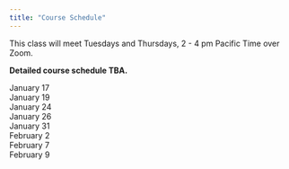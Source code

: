 ```yaml
---
title: "Course Schedule"
---
```


This class will meet Tuesdays and Thursdays, 2 - 4 pm Pacific Time over Zoom.

**Detailed course schedule TBA.**

January 17    
January 19   
January 24   
January 26     
January 31    
February 2   
February 7    
February 9    


